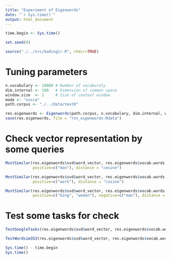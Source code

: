 ```yaml
---
title: "Experiment of Eigenwords"
date: "`r Sys.time()`"
output: html_document
---
```


```r
time.begin <- Sys.time()

set.seed(0)

source("./../src/kadingir.R", chdir=TRUE)
```

# Tuning parameters
```r
n.vocabulary <- 10000 # Number of vocaburaly
dim.internal <- 100   # Dimension of common space
window.size  <- 2     # Size of context window
mode <- "oscca"
path.corpus <- "./../data/text8"
```


```r
res.eigenwords <- Eigenwords(path.corpus, n.vocabulary, dim.internal, window.size, mode = mode, plot = TRUE)
save(res.eigenwords, file = "res_eigenwords.Rdata")
```

# Check vector representation by some queries
```r
MostSimilar(res.eigenwords$svd$word_vector, res.eigenwords$vocab.words,
            positive=c("man"), distance = "cosine")
```

```r
MostSimilar(res.eigenwords$svd$word_vector, res.eigenwords$vocab.words,
            positive=c("work"), distance = "cosine")
```

```r
MostSimilar(res.eigenwords$svd$word_vector, res.eigenwords$vocab.words,
            positive=c("king", "woman"), negative=c("man"), distance = "cosine")
```


# Test some tasks for check
```r
TestGoogleTasks(res.eigenwords$svd$word_vector, res.eigenwords$vocab.words, n.cores = 12)
```

```r
TestWordsim353(res.eigenwords$svd$word_vector, res.eigenwords$vocab.words)
```

```r
Sys.time() - time.begin
Sys.time()
```